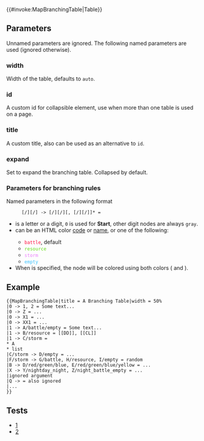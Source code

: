 <includeonly>{{#invoke:MapBranchingTable|Table}}</includeonly><noinclude>
==Parameters==
Unnamed parameters are ignored. The following named parameters are used (ignored otherwise).
===width===
Width of the table, defaults to <code>auto</code>.
===id===
A custom id for collapsible element, use when more than one table is used on a page.
===title===
A custom title, also can be used as an alternative to <code>id</code>.
===expand===
Set to expand the branching table. Collapsed by default.
===Parameters for branching rules===
Named parameters in the following format
:<code><node>[/<color>][/<color2>] -> <node>[/<color>][/<color2>][, <node>[/<color>][/<color2>]]*  = <rules></code>
* <code><node></code> is a letter or a digit, <code>0</code> is used for '''Start''', other digit nodes are always <code>gray</code>.
* <code><color></code> can be an HTML color [https://material.io/guidelines/style/color.html# code] or [http://www.w3schools.com/colors/colors_names.asp name], or one of the following:
** <span style="color:#FF1744"><code>battle</code></span>, default
** <span style="color:#64DD17"><code>resource</code></span>
** <span style="color:#EA80FC"><code>storm</code></span>
** <span style="color:#40C4FF"><code>empty</code></span>
* When <code><color2></code> is specified, the node will be colored using both colors (<code><color></code> and <code><color2></code>).

==Example==
<pre>
{{MapBranchingTable|title = A Branching Table|width = 50%
|0 -> 1, 2 = Some text...
|0 -> Z = ...
|0 -> X1 = ...
|0 -> XX1 = ...
|1 -> A/battle/empty = Some text...
|1 -> B/resource = [[DD]], [[CL]]
|1 -> C/storm =
* A
* list
|C/storm -> D/empty = ...
|F/storm -> G/battle, H/resource, I/empty = random
|B -> D/red/green/blue, E/red/green/blue/yellow = ...
|X -> Y/nightday_night, Z/night_battle_empty = ...
|ignored argument
|Q -> = also ignored
|...
}}
</pre>
{{MapBranchingTable|title = A Branching Table|width = 50%
|0 -> 1, 2 = Some text...
|0 -> Z/ambush = ...
|0 -> X1 = ...
|0 -> XX1 = ...
|1 -> A/battle/empty = Some text...
|1 -> B/resource = [[DD]], [[CL]]
|1 -> C/storm =
* A
* list
|C/storm -> D/empty = ...
|F/storm -> G/battle, H/resource, I/empty = random
|B -> D/red/green/blue, E/red/green/blue/yellow = ...
|X -> Y/nightday_night, Z/night_battle_empty = ...
|ignored argument
|Q -> = also ignored
|...
}}

==Tests==
* [http://kancolle.wikia.com/wiki/Fall_2016_Event/E-5?action=purge]
* [http://kancolle.wikia.com/wiki/World_1:_鎮守府海域?action=purge]
</noinclude>